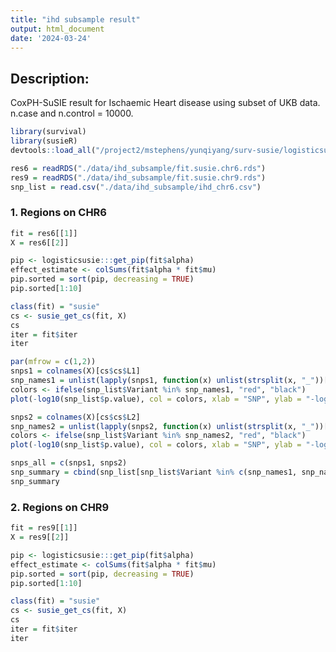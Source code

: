```yaml
---
title: "ihd subsample result"
output: html_document
date: '2024-03-24'
---
```


## Description:

CoxPH-SuSIE result for Ischaemic Heart disease using subset of UKB data. n.case and n.control = 10000.

```r
library(survival)
library(susieR)
devtools::load_all("/project2/mstephens/yunqiyang/surv-susie/logisticsusie")
```

```r
res6 = readRDS("./data/ihd_subsample/fit.susie.chr6.rds")
res9 = readRDS("./data/ihd_subsample/fit.susie.chr9.rds")
snp_list = read.csv("./data/ihd_subsample/ihd_chr6.csv")
```

### 1. Regions on CHR6
```r
fit = res6[[1]]
X = res6[[2]]

pip <- logisticsusie:::get_pip(fit$alpha)
effect_estimate <- colSums(fit$alpha * fit$mu)
pip.sorted = sort(pip, decreasing = TRUE)
pip.sorted[1:10]
```

```r
class(fit) = "susie"
cs <- susie_get_cs(fit, X)
cs
iter = fit$iter
iter
```

```r
par(mfrow = c(1,2))
snps1 = colnames(X)[cs$cs$L1]
snp_names1 = unlist(lapply(snps1, function(x) unlist(strsplit(x, "_"))[1]))
colors <- ifelse(snp_list$Variant %in% snp_names1, "red", "black")
plot(-log10(snp_list$p.value), col = colors, xlab = "SNP", ylab = "-log10(p-value)")

snps2 = colnames(X)[cs$cs$L2]
snp_names2 = unlist(lapply(snps2, function(x) unlist(strsplit(x, "_"))[1]))
colors <- ifelse(snp_list$Variant %in% snp_names2, "red", "black")
plot(-log10(snp_list$p.value), col = colors, xlab = "SNP", ylab = "-log10(p-value)")
```

```r
snps_all = c(snps1, snps2)
snp_summary = cbind(snp_list[snp_list$Variant %in% c(snp_names1, snp_names2), ], pip[c(cs$cs$L1, cs$cs$L2)])
snp_summary
```


### 2. Regions on CHR9
```r
fit = res9[[1]]
X = res9[[2]]

pip <- logisticsusie:::get_pip(fit$alpha)
effect_estimate <- colSums(fit$alpha * fit$mu)
pip.sorted = sort(pip, decreasing = TRUE)
pip.sorted[1:10]
```

```r
class(fit) = "susie"
cs <- susie_get_cs(fit, X)
cs
iter = fit$iter
iter
```


